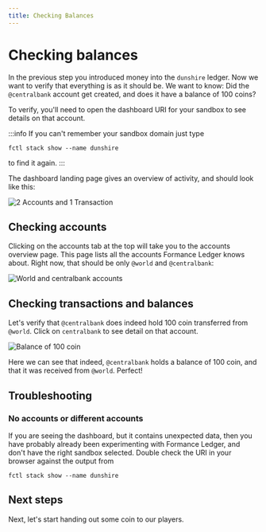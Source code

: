 ```yaml
---
title: Checking Balances
---
```


# Checking balances

In the previous step you introduced money into the `dunshire` ledger. Now we want to verify that everything is as it should be. We want to know: Did the `@centralbank` account get created, and does it have a balance of 100 coins?

To verify, you'll need to open the dashboard URI for your sandbox to see details on that account.

:::info
If you can't remember your sandbox domain just type
```shell
fctl stack show --name dunshire
```
to find it again.
:::

The dashboard landing page gives an overview of activity, and should look like this:

![2 Accounts and 1 Transaction](dashboard.png)

## Checking accounts

Clicking on the accounts tab at the top will take you to the accounts overview page. This page lists all the accounts Formance Ledger knows about. Right now, that should be only `@world` and `@centralbank`:

![World and centralbank accounts](accounts.png)

## Checking transactions and balances

Let's verify that `@centralbank` does indeed hold 100 coin transferred from `@world`. Click on `centralbank` to see detail on that account.

![Balance of 100 coin](centralbank.png)

Here we can see that indeed, `@centralbank` holds a balance of 100 coin, and that it was received from `@world`. Perfect!

## Troubleshooting

### No accounts or different accounts

If you are seeing the dashboard, but it contains unexpected data, then you have probably already been experimenting with Formance Ledger, and don't have the right sandbox selected. Double check the URI in your browser against the output from

```shell
fctl stack show --name dunshire
```

## Next steps

Next, let's start handing out some coin to our players.
